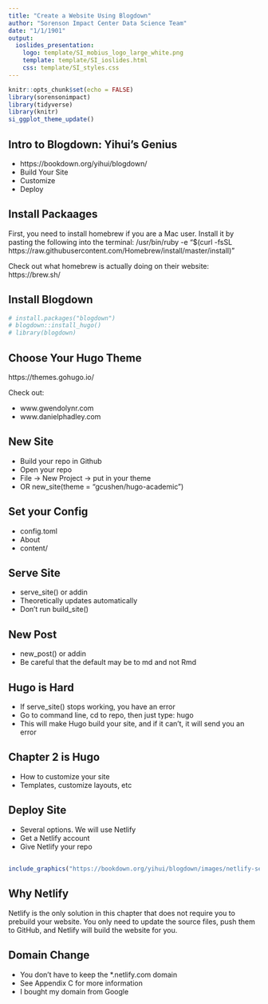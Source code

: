 ```yaml
---
title: "Create a Website Using Blogdown"
author: "Sorenson Impact Center Data Science Team"
date: "1/1/1901"
output: 
  ioslides_presentation:
    logo: template/SI_mobius_logo_large_white.png
    template: template/SI_ioslides.html
    css: template/SI_styles.css
---
```


```r
knitr::opts_chunk$set(echo = FALSE)
library(sorensonimpact)
library(tidyverse)
library(knitr)
si_ggplot_theme_update()
```

<!-- Go to: http://rmarkdown.rstudio.com/ioslides_presentation_format.html#overview for info on how to customize individual slides (centering, changing colors, etc).  I can also create custom css if we want a couple versions of slide templates that can be called from within this document. - Jon -->

<!-- The following is script for the footer. It must remain before the first slide: -->
<script src="https://ajax.googleapis.com/ajax/libs/jquery/1.12.2/jquery.min.js"></script>
<script>
    $(document).ready(function() {
    $('slide:not(.title-slide, .backdrop, .segue)').append('<footer></footer>');    
    $('footer').attr('label', 'Draft -- Do not circulate');
  })
</script>
<style>
  footer:after {
    font-size: 12pt;
    content: attr(label);
    position: absolute;
    margin-left: auto;
    margin-right: auto;
    left: 60px;
    right: 0;
    text-align:left;
    bottom: 20px;
    line-height: 1.9;
    display: block;
  }
</style>
<!-- End Footer -->

## Intro to Blogdown: Yihui's Genius

- https://bookdown.org/yihui/blogdown/
- Build Your Site 
- Customize
- Deploy

## Install Packaages

First, you need to install homebrew if you are a Mac user. Install it by pasting the following into the terminal: 
/usr/bin/ruby -e "$(curl -fsSL https://raw.githubusercontent.com/Homebrew/install/master/install)"

Check out what homebrew is actually doing on their website: https://brew.sh/

## Install Blogdown

```r
# install.packages("blogdown")
# blogdown::install_hugo()
# library(blogdown)

```

## Choose Your Hugo Theme

https://themes.gohugo.io/

Check out: 

- www.gwendolynr.com
- www.danielphadley.com

## New Site

- Build your repo in Github
- Open your repo
- File -> New Project -> put in your theme
- OR new_site(theme = "gcushen/hugo-academic")

## Set your Config 

- config.toml
- About
- content/

## Serve Site

- serve_site() or addin
- Theoretically updates automatically
- Don't run build_site()

## New Post

- new_post() or addin
- Be careful that the default may be to md and not Rmd

## Hugo is Hard

- If serve_site() stops working, you have an error
- Go to command line, cd to repo, then just type: hugo
- This will make Hugo build your site, and if it can't, it will send you an error

## Chapter 2 is Hugo

- How to customize your site
- Templates, customize layouts, etc

## Deploy Site

- Several options. We will use Netlify
- Get a Netlify account
- Give Netlify your repo

## 

```r
include_graphics("https://bookdown.org/yihui/blogdown/images/netlify-settings.png")
```

## Why Netlify

Netlify is the only solution in this chapter that does not require you to prebuild your website. You only need to update the source files, push them to GitHub, and Netlify will build the website for you.

## Domain Change

- You don’t have to keep the *.netlify.com domain 
- See Appendix C for more information
- I bought my domain from Google
